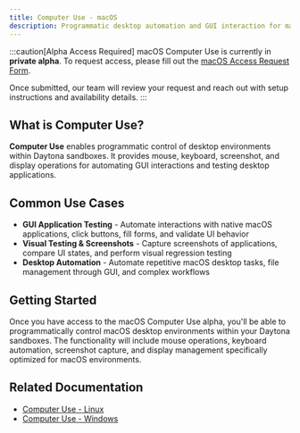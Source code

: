 ```yaml
---
title: Computer Use - macOS
description: Programmatic desktop automation and GUI interaction for macOS environments using Daytona.
---
```


:::caution[Alpha Access Required]
macOS Computer Use is currently in **private alpha**. To request access, please fill out the [macOS Access Request Form](https://docs.google.com/forms/d/e/1FAIpQLSc9xlGZ49OjWNkyzDPC9Ip3InMRR0ZXY3tcoD-PFQj3ck6gzQ/viewform?usp=sharing&ouid=103304973264148733944).

Once submitted, our team will review your request and reach out with setup instructions and availability details.
:::

## What is Computer Use?

**Computer Use** enables programmatic control of desktop environments within Daytona sandboxes. It provides mouse, keyboard, screenshot, and display operations for automating GUI interactions and testing desktop applications.

## Common Use Cases

- **GUI Application Testing** - Automate interactions with native macOS applications, click buttons, fill forms, and validate UI behavior
- **Visual Testing & Screenshots** - Capture screenshots of applications, compare UI states, and perform visual regression testing
- **Desktop Automation** - Automate repetitive macOS desktop tasks, file management through GUI, and complex workflows

## Getting Started

Once you have access to the macOS Computer Use alpha, you'll be able to programmatically control macOS desktop environments within your Daytona sandboxes. The functionality will include mouse operations, keyboard automation, screenshot capture, and display management specifically optimized for macOS environments.

## Related Documentation

- [Computer Use - Linux](/docs/en/computer-use-linux)  
- [Computer Use - Windows](/docs/en/computer-use-windows)